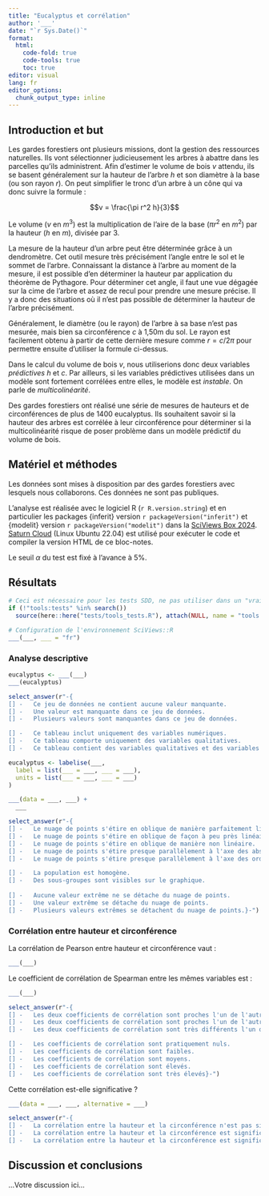 ```yaml
---
title: "Eucalyptus et corrélation"
author: '___'
date: "`r Sys.Date()`"
format:
  html:
    code-fold: true
    code-tools: true
    toc: true
editor: visual
lang: fr
editor_options: 
  chunk_output_type: inline
---
```


## Introduction et but

Les gardes forestiers ont plusieurs missions, dont la gestion des ressources naturelles. Ils vont sélectionner judicieusement les arbres à abattre dans les parcelles qu'ils administrent. Afin d'estimer le volume de bois $v$ attendu, ils se basent généralement sur la hauteur de l'arbre $h$ et son diamètre à la base (ou son rayon $r$). On peut simplifier le tronc d'un arbre à un cône qui va donc suivre la formule :

$$v = \frac{\pi r^2 h}{3}$$

Le volume ($v$ en $m^3$) est la multiplication de l'aire de la base ($\pi r^2$ en $m^2$) par la hauteur ($h$ en $m$), divisée par 3.

La mesure de la hauteur d'un arbre peut être déterminée grâce à un dendromètre. Cet outil mesure très précisément l'angle entre le sol et le sommet de l'arbre. Connaissant la distance à l'arbre au moment de la mesure, il est possible d'en déterminer la hauteur par application du théorème de Pythagore. Pour déterminer cet angle, il faut une vue dégagée sur la cime de l'arbre et assez de recul pour prendre une mesure précise. Il y a donc des situations où il n'est pas possible de déterminer la hauteur de l'arbre précisément.

Généralement, le diamètre (ou le rayon) de l'arbre à sa base n'est pas mesurée, mais bien sa circonférence $c$ à 1,50m du sol. Le rayon est facilement obtenu à partir de cette dernière mesure comme $r = c / 2\pi$ pour permettre ensuite d'utiliser la formule ci-dessus.

<!--# Nous anticipons un peu sur la partie modélisation du cours de science des données II ici. Nous y apprendrons, en effet, comment ajuster ce genre de modèle pour réaliser des prédictions. Il s'agit du second niveau d'association entre variables, mais pour l'instant, nous nous bornerons à travailler sur la corrélation (premier niveau d'association). -->

Dans le calcul du volume de bois $v$, nous utiliserions donc deux variables *prédictives* $h$ et $c$. Par ailleurs, si les variables prédictives utilisées dans un modèle sont fortement corrélées entre elles, le modèle est *instable*. On parle de *multicolinéarité*.

Des gardes forestiers ont réalisé une série de mesures de hauteurs et de circonférences de plus de 1400 eucalyptus. Ils souhaitent savoir si la hauteur des arbres est corrélée à leur circonférence pour déterminer si la multicolinéarité risque de poser problème dans un modèle prédictif du volume de bois.

## Matériel et méthodes

Les données sont mises à disposition par des gardes forestiers avec lesquels nous collaborons. Ces données ne sont pas publiques.

L'analyse est réalisée avec le logiciel R (`r R.version.string`) et en particulier les packages {inferit} version `r packageVersion("inferit")` et {modelit} version `r packageVersion("modelit")` dans la [SciViews Box 2024](https://www.sciviews.org/software/svbox/). [Saturn Cloud](https://saturncloud.io/) (Linux Ubuntu 22.04) est utilisé pour exécuter le code et compiler la version HTML de ce bloc-notes.

Le seuil $\alpha$ du test est fixé à l'avance à 5%.

## Résultats

```r
# Ceci est nécessaire pour les tests SDD, ne pas utiliser dans un "vrai" projet
if (!"tools:tests" %in% search())
  source(here::here("tests/tools_tests.R"), attach(NULL, name = "tools:tests"))

# Configuration de l'environnement SciViews::R
___(___, ___ = "fr")
```

### Analyse descriptive

<!--% Importez le jeu de données `eucalyptus` qui se trouve dans le fichier eucalyptus.csv dans le dossier data. Utilisez ensuite la fonction `skim()` du package {skimr} pour décrire vos données. -->

```r
eucalyptus <- ___(___)
___(eucalyptus)
```

```r
select_answer(r"-{
[] -   Ce jeu de données ne contient aucune valeur manquante.
[] -   Une valeur est manquante dans ce jeu de données.
[] -   Plusieurs valeurs sont manquantes dans ce jeu de données.

[] -   Ce tableau inclut uniquement des variables numériques.
[] -   Ce tableau comporte uniquement des variables qualitatives.
[] -   Ce tableau contient des variables qualitatives et des variables quantitatives.}-")
```

<!--% Ajoutez des labels et des unités aux variables `ht` et `circ`uniquement. La variable `ht` sera labellisée "Hauteur" en m. La variable `circ` sera labellisée "Circonférence à 1,5m" en cm. Vous enregistrerez le jeu de données labellisé sous le nom `eucalyptus`. -->

```r
eucalyptus <- labelise(___,
  label = list(___ = ___, ___ = ___),
  units = list(___ = ___, ___ = ___)
)
```

<!--% Réalisez un graphique adéquat pour représenter la hauteur des arbres en fonction de la circonférence. -->

```r
___(data = ___, ___) +
  ___
```

```r
select_answer(r"-{
[] -   Le nuage de points s'étire en oblique de manière parfaitement linéaire.
[] -   Le nuage de points s'étire en oblique de façon à peu près linéaire.
[] -   Le nuage de points s'étire en oblique de manière non linéaire.
[] -   Le nuage de points s'étire presque parallèlement à l'axe des abscisses.
[] -   Le nuage de points s'étire presque parallèlement à l'axe des ordonnées.

[] -   La population est homogène.
[] -   Des sous-groupes sont visibles sur le graphique.
  
[] -   Aucune valeur extrême ne se détache du nuage de points.
[] -   Une valeur extrême se détache du nuage de points.
[] -   Plusieurs valeurs extrêmes se détachent du nuage de points.}-")
```

### Corrélation entre hauteur et circonférence

La corrélation de Pearson entre hauteur et circonférence vaut :

<!--% Calculez la corrélation linéaire de Pearson entre la hauteur et la circonférence des arbres en utilisant la fonction `cor()`. -->

```r
___(___)
```

Le coefficient de corrélation de Spearman entre les mêmes variables est :

<!--% Calculez la corrélation non linéaire de Spearman entre la hauteur et la circonférence des arbres en utilisant la fonction `cor()` pour comparaison. -->

```r
___(___)
```

```r
select_answer(r"-{
[] -   Les deux coefficients de corrélation sont proches l'un de l'autre, signe que le nuage de points est pratiquement linéaire.
[] -   Les deux coefficients de corrélation sont proches l'un de l'autre, la corrélation est donc significative.
[] -   Les deux coefficients de corrélation sont très différents l'un de l'autre. Il y a non-linéarité.

[] -   Les coefficients de corrélation sont pratiquement nuls.
[] -   Les coefficients de corrélation sont faibles.
[] -   Les coefficients de corrélation sont moyens.
[] -   Les coefficients de corrélation sont élevés.
[] -   Les coefficients de corrélation sont très élevés}-")
```

Cette corrélation est-elle significative ?

<!--% Effectuez un test d'hypothèse pour déterminer si la corrélation selon Pearson est significative au seuil alpha de 5%. -->

```r
___(data = ___, ___, alternative = ___)
```

<!-- Interprétez ce test d'hypothèse. -->

```r
select_answer(r"-{
[] -   La corrélation entre la hauteur et la circonférence n'est pas significative au seuil $\alpha$ de 5%. Les deux variables sont considérées comme non corrélées. La multicolinéarité n'est pas un problème ici
[] -   La corrélation entre la hauteur et la circonférence est significative au seuil $\alpha$ de 5%. Cependant, le coefficient de corrélation est moyen, et la multicolinéarité n'est pas un problème ici.
[] -   La corrélation entre la hauteur et la circonférence est significative au seuil $\alpha$ de 5%. Étant donné la valeur du coefficient de corrélation, nous devons nous méfier de la multicolinéarité dans le modèle.}-")
```

## Discussion et conclusions

<!--% Ajoutez une phrase de conclusion ci-dessous qui donne une indication utile aux gardes forestiers par rapport à la question qu'ils se posent.-->

...Votre discussion ici...
